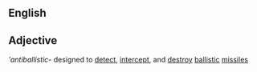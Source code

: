 ==English==

== Adjective ==
'''antiballistic''- designed to [[detect]], [[intercept]], and [[destroy]] [[ballistic]] [[missiles]]